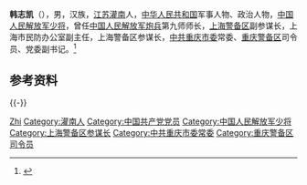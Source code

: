 
{{Infobox officeholder
| 姓名        = 韓志凱
 |军衔        = [[File:PLAMjGeneral_r.svg.png|50px]] [[中国人民解放军少将|陸軍少将]]
| 效忠        = {{CPC}}<!--解放军格言：听党指挥--><br/>{{PRC}}
| 服务        = {{PLA}}
}}

'''韩志凯'''（{{bd|1960年|12月||catIdx=Han韩}}），男，汉族，[[江苏省|江苏]][[灌南县|灌南]]人，[[中华人民共和国|中华人民共和国]]军事人物、政治人物，[[中国人民解放军少将|中国人民解放军少将]]，曾任[[中国人民解放军炮兵|中国人民解放军炮兵]]第九师师长，[[中国人民解放军上海警备区|上海警备区]]副参谋长，上海市民防办公室副主任，上海警备区参谋长，[[中国共产党重庆市委员会|中共重庆市委]]常委、[[中国人民解放军重庆警备区|重庆警备区]]司令员、党委副书记。<ref>{{Cite web|title=韩志凯 简历|url=http://ldzl.people.com.cn/dfzlk/front/personPage18947.htm|accessdate=2020-07-03|work=人民网|archiveurl=https://web.archive.org/web/20200703025409/http://ldzl.people.com.cn/dfzlk/front/personPage18947.htm|archivedate=2020-07-03}}</ref>

== 参考资料 ==
{{reflist}}

{{-}}
{{start box}}
{{s-mil|pla}}
{{s-before|[[王艳勇|王艳勇]]}}
{{s-title|[[中国人民解放军|中国人民解放军]][[中国人民解放军重庆警备区|重庆警备区]]司令员|2017年4月－2021年3月}}
{{s-after|[[刘士胥|刘士胥]]}}
{{end box}}
{{China-mil-bio-stub}}

{{Authority control}}
{{DEFAULTSORT:Han韩}}
[[Category:韩姓|Zhi]]
[[Category:灌南人|Category:灌南人]]
[[Category:中国共产党党员|Category:中国共产党党员]]
[[Category:中国人民解放军少将|Category:中国人民解放军少将]]
[[Category:上海警备区参谋长|Category:上海警备区参谋长]]
[[Category:中共重庆市委常委|Category:中共重庆市委常委]]
[[Category:重庆警备区司令员|Category:重庆警备区司令员]]